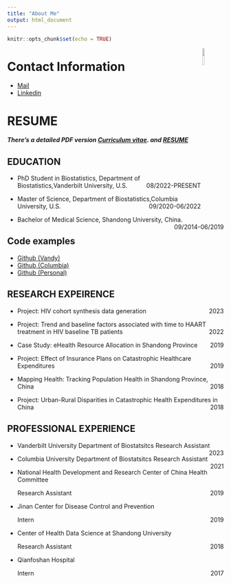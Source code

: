 ```yaml
---
title: "About Me"
output: html_document
---
```


```r
knitr::opts_chunk$set(echo = TRUE)
```
<img src = "./file/Selfv.jpg" style = "width:10%" align="right">

# Contact Information 

- [Mail](mailto:<zhuohui.liang@vanderbilt.edu>)
- [Linkedin](https://www.linkedin.com/in/zhuohui-liang-123108203/)

# RESUME
*__There's a detailed PDF version [Curriculum vitae](./cv/cv.pdf). and  [RESUME](./resume/Resume-Zhuohui-Liang.pdf)__*

## EDUCATION

- PhD Student in Biostatistics, Department of Biostatistics,Vanderbilt University, U.S. [08/2022-PRESENT]{style="float:right"}

- Master of Science, Department of Biostatistics,Columbia University, U.S. [09/2020-06/2022]{style="float:right"}

- Bachelor of Medical Science, Shandong University, China. [09/2014-06/2019]{style="float:right"}

## Code examples
- [Github (Vandy)](https://github.com/jeffreyliang-vandy)
- [Github (Columbia)](https://github.com/zl2974)
- [Github (Personal)](https://github.com/chekfayleung)

## RESEARCH EXPEIRENCE

- Project: HIV cohort synthesis data generation[2023]{style="float:right"}

- Project: Trend and baseline factors associated with time to HAART treatment in HIV baseline TB patients [2022]{style="float:right"}

- Case Study: eHealth Resource Allocation in Shandong Province [2019]{style="float:right"}

- Project: Effect of Insurance Plans on Catastrophic Healthcare Expenditures [2019]{style="float:right"}

- Mapping Health: Tracking Population Health in Shandong Province, China [2018]{style="float:right"}

- Project: Urban-Rural Disparities in Catastrophic Health Expenditures in China [2018]{style="float:right"}

## PROFESSIONAL EXPERIENCE

- Vanderbilt University Department of Biostatsitcs
   Research Assistant [2023]{style="float:right"}

- Columbia University Department of Biostatsitcs
   Research Assistant [2021]{style="float:right"}

- National Health Development and Research Center of China Health Committee

  Research Assistant [2019]{style="float:right"}

- Jinan Center for Disease Control and Prevention 

  Intern[2019]{style="float:right"}

- Center of Health Data Science at Shandong University

  Research Assistant [2018]{style="float:right"}

- Qianfoshan Hospital

  Intern [2017]{style="float:right"}
